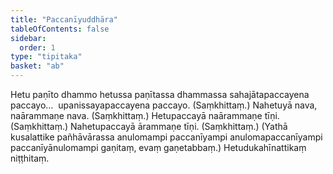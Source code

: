 ```yaml
---
title: "Paccanīyuddhāra"
tableOfContents: false
sidebar:
  order: 1
type: "tipitaka"
basket: "ab"
---
```



<DynamicBreadcrumb />

<Division number="427">

<Paragraph number="925">
Hetu paṇīto dhammo hetussa paṇītassa dhammassa sahajātapaccayena paccayo…  upanissayapaccayena paccayo. (Saṃkhittaṃ.)
</Paragraph>

</Division>
<Division number="428">

<Paragraph number="926">
Nahetuyā nava, naārammaṇe nava. (Saṃkhittaṃ.)
</Paragraph>

<Paragraph number="927">
Hetupaccayā naārammaṇe tīṇi. (Saṃkhittaṃ.)
</Paragraph>

<Paragraph number="928">
Nahetupaccayā ārammaṇe tīṇi. (Saṃkhittaṃ.)
</Paragraph>

<Paragraph number="929">
(Yathā kusalattike pañhāvārassa anulomampi paccanīyampi anulomapaccanīyampi paccanīyānulomampi gaṇitaṃ, evaṃ gaṇetabbaṃ.)

</Paragraph>
</Division>

<Paragraph number="930" type="center">
Hetudukahīnattikaṃ niṭṭhitaṃ.
</Paragraph>